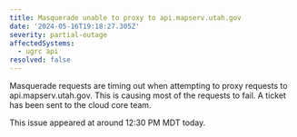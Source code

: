 ```yaml
---
title: Masquerade unable to proxy to api.mapserv.utah.gov
date: '2024-05-16T19:18:27.305Z'
severity: partial-outage
affectedSystems:
  - ugrc api
resolved: false
---
```

Masquerade requests are timing out when attempting to proxy requests to api.mapserv.utah.gov. This is causing most of the requests to fail. A ticket has been sent to the cloud core team. 

This issue appeared at around 12:30 PM MDT today.
